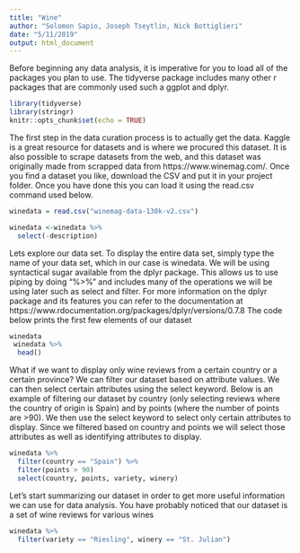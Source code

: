 ```yaml
---
title: "Wine"
author: "Solomon Sapio, Joseph Tseytlin, Nick Bottiglieri"
date: "5/11/2019"
output: html_document
---
```


Before beginning any data analysis, it is imperative for you to load all of the packages you plan to use. The tidyverse package includes many other r packages that are commonly used such a ggplot and dplyr. 
```r
library(tidyverse)
library(stringr)
knitr::opts_chunk$set(echo = TRUE)
```


The first step in the data curation process is to actually get the data. Kaggle is a great resource for datasets and is where we procured this dataset. It is also possible to scrape datasets from the web, and this dataset was originally made from scrapped data from https://www.winemag.com/. Once you find a dataset you like, download the CSV and put it in your project folder. Once you have done this you can load it using the read.csv command used below.  
```r
winedata = read.csv("winemag-data-130k-v2.csv")

winedata <-winedata %>%
  select(-description)
```

Lets explore our data set. To display the entire data set, simply type the name of your data set, which in our case is winedata. We will be using syntactical sugar available from the dplyr package. This allows us to use piping by doing "%>%" and includes many of the operations we will be using later such as select and filter. For more information on the dplyr package and its features you can refer to the documentation at https://www.rdocumentation.org/packages/dplyr/versions/0.7.8 The code below prints the first few elements of our dataset
```r
winedata
 winedata %>%
  head()
```

What if we want to display only wine reviews from a certain country or a certain province? We can filter our dataset based on attribute values. We can then select certain attributes using the select keyword. Below is an example of filtering our dataset by country (only selecting reviews where the country of origin is Spain) and by points (where the number of points are >90). We then use the select keyword to select only certain attributes to display. Since we filtered based on country and points we will select those attributes as well as identifying attributes to display.  
```r
winedata %>% 
  filter(country == "Spain") %>%
  filter(points > 90)
  select(country, points, variety, winery)
```

Let's start summarizing our dataset in order to get more useful information we can use for data analysis. You have probably noticed that our dataset is a set of wine  reviews for various wines 
```r
winedata %>% 
  filter(variety == "Riesling", winery == "St. Julian")
```

